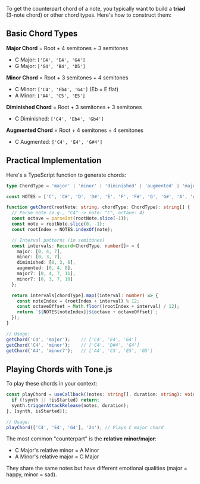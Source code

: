 To get the counterpart chord of a note, you typically want to build a **triad** (3-note chord) or other chord types. Here's how to construct them:

## Basic Chord Types

**Major Chord** = Root + 4 semitones + 3 semitones
- C Major: `['C4', 'E4', 'G4']`
- G Major: `['G4', 'B4', 'D5']`

**Minor Chord** = Root + 3 semitones + 4 semitones
- C Minor: `['C4', 'Eb4', 'G4']` (Eb = E flat)
- A Minor: `['A4', 'C5', 'E5']`

**Diminished Chord** = Root + 3 semitones + 3 semitones
- C Diminished: `['C4', 'Eb4', 'Gb4']`

**Augmented Chord** = Root + 4 semitones + 4 semitones
- C Augmented: `['C4', 'E4', 'G#4']`

## Practical Implementation

Here's a TypeScript function to generate chords:

```typescript
type ChordType = 'major' | 'minor' | 'diminished' | 'augmented' | 'major7' | 'minor7';

const NOTES = ['C', 'C#', 'D', 'D#', 'E', 'F', 'F#', 'G', 'G#', 'A', 'A#', 'B'];

function getChord(rootNote: string, chordType: ChordType): string[] {
  // Parse note (e.g., "C4" -> note: "C", octave: 4)
  const octave = parseInt(rootNote.slice(-1));
  const note = rootNote.slice(0, -1);
  const rootIndex = NOTES.indexOf(note);

  // Interval patterns (in semitones)
  const intervals: Record<ChordType, number[]> = {
    major: [0, 4, 7],
    minor: [0, 3, 7],
    diminished: [0, 3, 6],
    augmented: [0, 4, 8],
    major7: [0, 4, 7, 11],
    minor7: [0, 3, 7, 10]
  };

  return intervals[chordType].map((interval: number) => {
    const noteIndex = (rootIndex + interval) % 12;
    const octaveOffset = Math.floor((rootIndex + interval) / 12);
    return `${NOTES[noteIndex]}${octave + octaveOffset}`;
  });
}

// Usage:
getChord('C4', 'major');    // ['C4', 'E4', 'G4']
getChord('C4', 'minor');    // ['C4', 'D#4', 'G4']
getChord('A4', 'minor7');   // ['A4', 'C5', 'E5', 'G5']
```

## Playing Chords with Tone.js

To play these chords in your context:

```typescript
const playChord = useCallback((notes: string[], duration: string): void => {
  if (!synth || !isStarted) return;
  synth.triggerAttackRelease(notes, duration);
}, [synth, isStarted]);

// Usage:
playChord(['C4', 'E4', 'G4'], '2n'); // Plays C major chord
```

The most common "counterpart" is the **relative minor/major**:
- C Major's relative minor = A Minor
- A Minor's relative major = C Major

They share the same notes but have different emotional qualities (major = happy, minor = sad).
